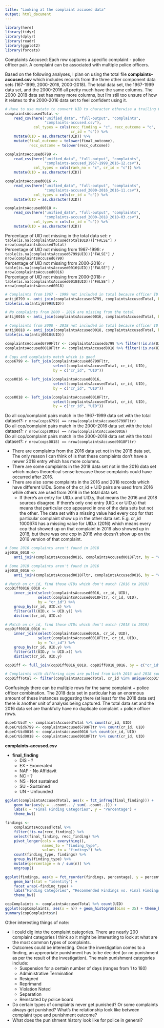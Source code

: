 ```yaml
---
title: "Looking at the complaint accused data"
output: html_document
---
```


```r
library(here)
library(tidyr)
library(dplyr)
library(readr)
library(ggplot2)
library(forcats)
```

Complaints Accused: Each row captures a specific complaint - police officer pair. A complaint can be associated with multiple police officers.

Based on the following analyses, I plan on using the total file **complaints-accused.csv** which includes records from the three other component data sets (167-1999, 2000-2016, 2000-2018). The total data set, the 1967-1999 data set, and the 2000-2016 all pretty much have the same columns. The 2000-2018 data set has many more columns, but I'm still too unsure of how it relates to the 2000-2016 data set to feel confident using it. 

```r
# Have to use mutate to convert UID to character otherwise a trailing 0 appears.
complaintsAccusedTotal <-
    read_csv(here("unified_data", "full-output", "complaints",
                  "complaints-accused.csv"),
             col_types = cols(recc_finding = "c", recc_outcome = "c",
                              cr_id = "c")) %>%
    mutate(UID = as.character(UID)) %>%
    mutate(final_outcome = tolower(final_outcome),
           recc_outcome = tolower(recc_outcome))

complaintsAccused6799 <-
    read_csv(here("unified_data", "full-output", "complaints",
                  "complaints-accused_1967-1999_2016-12.csv"),
             col_types = cols(rank_no = "c", cr_id = "c")) %>%
    mutate(UID = as.character(UID))

complaintsAccused0016 <-
    read_csv(here("unified_data", "full-output", "complaints",
                  "complaints-accused_2000-2016_2016-11.csv"),
             col_types = cols(cr_id = "c")) %>%
    mutate(UID = as.character(UID))

complaintsAccused0018 <-
    read_csv(here("unified_data", "full-output", "complaints",
                  "complaints-accused_2000-2018_2018-03.csv"),
             col_types = cols(cr_id = "c")) %>%
    mutate(UID = as.character(UID))
```

Percentage of UID not missing in the total data set: `r table(is.na(complaintsAccusedTotal$UID))["FALSE"] / nrow(complaintsAccusedTotal)`  
Percentage of UID not missing from 1967-1999: `r table(is.na(complaintsAccused6799$UID))["FALSE"] / nrow(complaintsAccused6799)`  
Percentage of UID not missing from 2000-2016: `r table(is.na(complaintsAccused0016$UID))["FALSE"] / nrow(complaintsAccused0016)`  
Percentage of UID not missing from 2000-2018: `r table(is.na(complaintsAccused0018$UID))["FALSE"] / nrow(complaintsAccused0018)`

```r
# Complaints from 1967 - 1999 not included in total because officer ID is missing
antij6799 <- anti_join(complaintsAccused6799, complaintsAccusedTotal, by = "cr_id")
table(is.na(antij6799$UID))

# No complaints from 2000 - 2016 are missing from the total
antij0016 <- anti_join(complaintsAccused0016, complaintsAccusedTotal, by = "cr_id")

# Complaints from 2000 - 2018 not included in total because officer ID is missing
antij0018 <- anti_join(complaintsAccused0018, complaintsAccusedTotal, by = "cr_id")
table(is.na(antij0018$UID))

complaintsAccused6799Fltr <- complaintsAccused6799 %>% filter(!is.na(UID))
complaintsAccused0018Fltr <- complaintsAccused0018 %>% filter(!is.na(UID))
```

```r
# Cops and complaints match which is good
cops6799 <- left_join(complaintsAccused6799Fltr,
                      select(complaintsAccusedTotal, cr_id, UID),
                      by = c("cr_id", "UID"))

cops0016 <- left_join(complaintsAccused0016,
                      select(complaintsAccusedTotal, cr_id, UID),
                      by = c("cr_id", "UID"))

cops0018 <- left_join(complaintsAccused0018Fltr,
                      select(complaintsAccusedTotal, cr_id, UID),
                      by = c("cr_id", "UID"))
```

Do all cop/complaint pairs match in the 1967-1999 data set with the total dataset?: `r nrow(cops6799) == nrow(complaintsAccused6799Fltr)`  
Do all cop/complaint pairs match in the 2000-2016 data set with the total dataset?: `r nrow(cops0016) == nrow(complaintsAccused0016)`  
Do all cop/complaint pairs match in the 2000-2018 data set with the total dataset?: `r nrow(cops0018) == nrow(complaintsAccused0018Fltr)`

* There are complaints from the 2016 data set not in the 2018 data set. The only reason I can think of is that these complaints don't have a newer 2018 entry which has more columns.
* There are some complaints in the 2018 data set not in the 2016 data set which makes theoretical sense because those complaints could have occurred after 2016.
* There are also some complaints in the 2016 and 2018 records which have different UIDs. Some of the cr_id + UID pairs are used from 2016 while others are used from 2018 in the total data set.
    * If there's an entry for UID.x and UID.y, that means the 2016 and 2018 sources disagree. If there's only one entry (UID.x or UID.y) that means that particular cop appeared in one of the data sets but not the other. The data set with a missing value had every cop for that particular complaint show up in the other data set. E.g. cr_id 1000674 has a missing value for UID.x (2016) which means every cop that showed up on that complaint in 2016 also showed up in 2018, but there was one cop in 2018 who doesn't show up on the 2016 version of that complaint.

```r
# Some 2016 complaints aren't found in 2018 
aj0016_0018 <-
    anti_join(complaintsAccused0016, complaintsAccused0018Fltr, by = "cr_id")

# Some 2018 complaints aren't found in 2016
aj0018_0016 <-
    anti_join(complaintsAccused0018Fltr, complaintsAccused0016, by = "cr_id")

# Match on cr_id, find those UIDs which don't match (2016 to 2018) 
copDiff0016_0018 <-
    inner_join(select(complaintsAccused0016, cr_id, UID),
               select(complaintsAccused0018Fltr, cr_id, UID),
               by = "cr_id") %>%
    group_by(cr_id, UID.x) %>%
    filter(all(UID.x != UID.y)) %>%
    distinct(cr_id, UID.x)

# Match on cr_id, find those UIDs which don't match (2018 to 2016)
copDiff0018_0016 <-
    inner_join(select(complaintsAccused0016, cr_id, UID),
               select(complaintsAccused0018Fltr, cr_id, UID),
               by = "cr_id") %>%
    group_by(cr_id, UID.y) %>%
    filter(all(UID.y != UID.x)) %>%
    distinct(cr_id, UID.y)

copDiff <- full_join(copDiff0016_0018, copDiff0018_0016, by = c("cr_id"))

# Complaints with differing cops are pulled from both 2016 and 2018 sources
copDiffTotal <- filter(complaintsAccusedTotal, cr_id %in% unique(copDiff$cr_id))
```

Confusingly there can be multiple rows for the same complaint + police officer combination. The 2018 data set in particular has an enormous amount of these instances suggesting there (at least for the 2018 data set) there is another unit of analysis being captured. The total data set and the 2016 data set are thankfully have no duplicate complaint + police officer rows.

```r
dupeCrUidT <- complaintsAccusedTotal %>% count(cr_id, UID)
dupeCrUid6799 <- complaintsAccused6799Fltr %>% count(cr_id, UID)
dupeCrUid0016 <- complaintsAccused0016 %>% count(cr_id, UID)
dupeCrUid0018 <- complaintsAccused0018Fltr %>% count(cr_id, UID)
```

**complaints-accused.csv**

* **final_finding**
    * DIS - ?
    * EX - Exonerated
    * NAF - No Affidavit
    * NC - ?
    * NS - Not sustained
    * SU - Sustained
    * UN - Unfounded

```r
ggplot(complaintsAccusedTotal, aes(x = fct_infreq(final_finding))) +
    geom_bar(aes(y = ..count.. / sum(..count..))) +
    labs(x = "Final Finding Categories", y = "Percentage") +
    theme_bw()
```

```r
findings <-
    complaintsAccusedTotal %>%
    filter(!is.na(recc_finding)) %>%
    select(final_finding, recc_finding) %>%
    pivot_longer(cols = everything(),
                 names_to = "finding_type",
                 values_to = "findings") %>%
    count(finding_type, findings) %>%
    group_by(finding_type) %>%
    mutate(percentage = n / sum(n)) %>%
    ungroup()

ggplot(findings, aes(x = fct_reorder(findings, percentage), y = percentage)) +
    geom_bar(stat = "identity") +
    facet_wrap(~finding_type) +
    labs("Finding Categories", "Recommended Findings vs. Final Findings") +
    theme_bw()
```

```r
copComplaints <- complaintsAccusedTotal %>% count(UID)
ggplot(copComplaints, aes(x = n)) + geom_histogram(bins = 35) + theme_bw()
summary(copComplaints$n)
```

Other interesting things of note:

* I could dig into the complaint categories. There are nearly 200 complaint categories I think so it might be interesting to look at what are the most common types of complaints.
* Outcomes could be interesting. Once the investigation comes to a finding, an appropriate punishment has to be decided (or no punishment as per the result of the investigation). The main punishment categories include:
    * Suspension for a certain number of days (ranges from 1 to 180)
    * Administrative Termination
    * Resigned
    * Reprimand
    * Violation Noted
    * Separation
    * Reinstated by police board
* Do certain types of complaints never get punished? Or some complaints always get punished? What's the relationship look like between complaint type and punishment outcome?
* What does the punishment history look like for police in general?